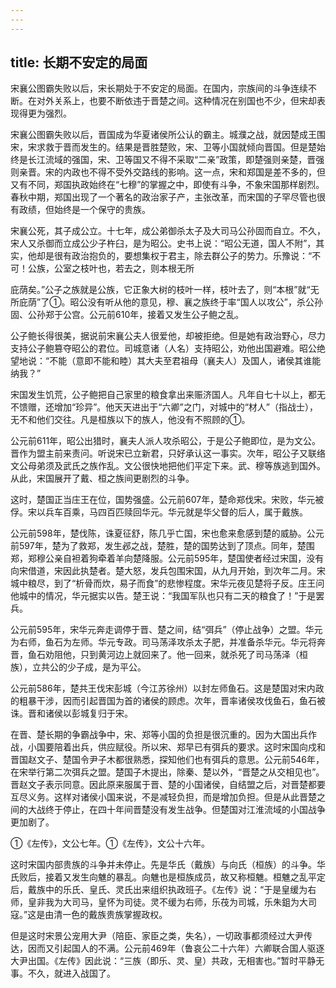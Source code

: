 ```yaml
---
---
---
```

title: 长期不安定的局面
---



宋襄公图霸失败以后，宋长期处于不安定的局面。在国内，宗族间的斗争连续不断。在对外关系上，也要不断依违于晋楚之间。这种情况在别国也不少，但宋却表现得更为强烈。

宋襄公图霸失败以后，晋国成为华夏诸侯所公认的霸主。城濮之战，就因楚成王围宋，宋求救于晋而发生的。结果是晋胜楚败，宋、卫等小国就倾向晋国。但是楚始终是长江流域的强国，宋、卫等国又不得不采取“二亲”政策，即楚强则亲楚，晋强则亲晋。宋的内政也不得不受外交路线的影响。这一点，宋和郑国是差不多的，但又有不同，郑国执政始终在“七穆”的掌握之中，即使有斗争，不象宋国那样剧烈。春秋中期，郑国出现了一个著名的政治家子产，主张改革，而宋国的子罕尽管也很有政绩，但始终是一个保守的贵族。

宋襄公死，其子成公立。十七年，成公弟御杀太子及大司马公孙固而自立。不久，宋人又杀御而立成公少子杵臼，是为昭公。史书上说：“昭公无道，国人不附”，其实，他却是很有政治抱负的，要想集权于君主，除去群公子的势力。乐豫说：“不可！公族，公室之枝叶也，若去之，则本根无所

庇荫矣。”公子之族就是公族，它正象大树的枝叶一样，枝叶去了，则“本根”就“无所庇荫”了①。昭公没有听从他的意见，穆、襄之族终于率“国人以攻公”，杀公孙固、公孙郑于公宫。公元前610年，接着又发生公子鲍之乱。

公子鲍长得很美，据说前宋襄公夫人很爱他，却被拒绝。但是她有政治野心，尽力支持公子鲍篡夺昭公的君位。司城意诸（人名）支持昭公，劝他出国避难。昭公绝望地说：“不能（意即不能和睦）其大夫至君祖母（襄夫人）及国人，诸侯其谁能纳我？”

宋国发生饥荒，公子鲍把自己家里的粮食拿出来赈济国人。凡年自七十以上，都无不馈赠，还增加“珍异”。他天天进出于“六卿”之门，对城中的“材人”（指战士），无不和他们交往。凡是桓族以下的族人，他没有不照顾的①。

公元前611年，昭公出猎时，襄夫人派人攻杀昭公，于是公子鲍即位，是为文公。晋作为盟主前来责问。听说宋已立新君，只好承认这一事实。次年，昭公子又联络文公母弟须及武氏之族作乱。文公很快地把他们平定下来。武、穆等族逃到国外。从此，宋国展开了戴、桓之族间更剧烈的斗争。

这时，楚国正当庄王在位，国势强盛。公元前607年，楚命郑伐宋。宋败，华元被俘。宋以兵车百乘，马四百匹赎回华元。华元就是华父督的后人，属于戴族。

公元前598年，楚伐陈，诛夏征舒，陈几乎亡国，宋也愈来愈感到楚的威胁。公元前597年，楚为了救郑，发生邲之战，楚胜，楚的国势达到了顶点。同年，楚围郑，郑穆公亲自袒着狗牵着羊向楚降服。公元前595年，楚国使者经过宋国，没有向宋借道，宋因此执楚者。楚大怒，发兵包围宋国，从九月开始，到次年二月。宋城中粮尽，到了“析骨而炊，易子而食”的悲惨程度。宋华元夜见楚将子反。庄王问他城中的情况，华元据实以告。楚王说：“我国军队也只有二天的粮食了！”于是罢兵。

公元前595年，宋华元奔走调停于晋、楚之间，结“弭兵”（停止战争）之盟。华元为右师，鱼石为左师。华元专政。司马荡泽攻杀太子肥，并准备杀华元。华元将奔晋，鱼石劝阻他，只到黄河边上就回来了。他一回来，就杀死了司马荡泽（桓族），立共公的少子成，是为平公。

公元前586年，楚共王伐宋彭城（今江苏徐州）以封左师鱼石。这是楚国对宋内政的粗暴干涉，因而引起晋国为首的诸侯的顾虑。次年，晋率诸侯攻伐鱼石，鱼石被诛。晋和诸侯以彭城复归于宋。

在晋、楚长期的争霸战争中，宋、郑等小国的负担是很沉重的。因为大国出兵作战，小国要陪着出兵，供应赋役。所以宋、郑早已有弭兵的要求。这时宋国向戍和晋国赵文子、楚国令尹子木都很熟悉，探知他们也有弭兵的意思。公元前546年，在宋举行第二次弭兵之盟。楚国子木提出，除秦、楚以外，“晋楚之从交相见也”。晋赵文子表示同意。因此原来服属于晋、楚的小国诸侯，自结盟之后，对晋楚都要互尽义务。这样对诸侯小国来说，不是减轻负担，而是增加负担。但是从此晋楚之间的大战终于停止，在四十年间晋楚没有发生战争。但楚国对江淮流域的小国战争更加剧了。

①《左传》，文公七年。①《左传》，文公十六年。

这时宋国内部贵族的斗争并未停止。先是华氏（戴族）与向氏（桓族）的斗争。华氏败后，接着又发生向魋的暴乱。向魋也是桓族成员，故又称桓魋。桓魋之乱平定后，戴族中的乐氏、皇氏、灵氏出来组织执政班子。《左传》说：“于是皇缓为右师，皇非我为大司马，皇怀为司徒。灵不缓为右师，乐茷为司城，乐朱鉏为大司寇。”这是由清一色的戴族贵族掌握政权。

但是这时宋景公宠用大尹（陪臣、家臣之类，失名），一切政事都须经过大尹传达，因而又引起国人的不满。公元前469年（鲁哀公二十六年）六卿联合国人驱逐大尹出国。《左传》因此说：“三族（即乐、灵、皇）共政，无相害也。”暂时平静无事。不久，就进入战国了。